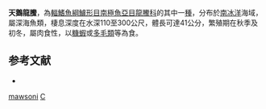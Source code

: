 {{Speciesbox
| taxon = Cygnodraco mawsoni
| status = NE
| status_system = IUCN3.1
| binomial_authority = [[Waite|Waite]], 1916
| synonyms = 
}}

'''天鵝龍鰧'''，為[[輻鰭魚綱|輻鰭魚綱]][[鱸形目|鱸形目]][[南極魚亞目|南極魚亞目]][[龍鰧科|龍鰧科]]的其中一[[種|種]]，分布於[[南冰洋|南冰洋]]海域，屬深海魚類，棲息深度在水深110至300公尺，體長可達41公分，繁殖期在秋季及初冬，屬肉食性，以[[糠蝦|糠蝦]]或[[多毛類|多毛類]]等為食。

==参考文献==
*{{FishBase_species|genus=Cygnodraco|species=mawsoni|year=2011|month=12}}
{{Taxonbar}}
[[Category:天鵝龍鰧屬|mawsoni]]
[[Category:1916年描述的魚類|C]]